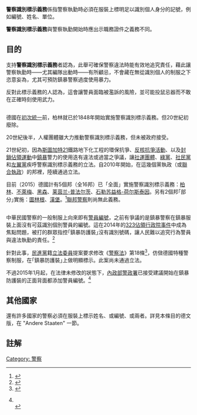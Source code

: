 '''警察識別標示義務'''係指警察執勤時必須在服裝上標明足以識別個人身分的記號，例如編號、姓名、單位。

'''警察識別標示義務'''與警察執勤開始時應出示職務證件之義務不同。

== 目的 ==
支持'''警察識別標示義務'''者認為，此舉可確保警察違法時能有效地追究責任，藉此讓警察執勤時——尤其編隊出動時——有所顧忌，不會藏在無從識別個人的制服之下恣意妄為，尤其可預防鎮暴警察過度使用暴力。

反對此標示義務的人認為，這會讓警員面臨被濫訴的風險，並可能投鼠忌器而不敢在正確時刻使用武力。

== {{德國}} ==
德國在[[德意志統一|初次統一]]前，柏林就已於1848年開始實施警察識別標示義務。但20世紀初廢除。

20世紀後半，人權團體雖大力推動警察識別標示義務，但未被政府接受。

21世紀初，因為[[斯圖加特21|斯圖加特21]]鐵路地下化工程的環保抗爭、[[反核運動|反核抗爭活動]]、以及[[封鎖佔領|封鎖佔領運動]]中[[鎮暴|鎮暴]]警力的使用迭有違法或過當之爭議，讓[[社運團體|社運團體]]、[[德國綠黨|綠黨]]、[[德國社會民主黨|社民黨]]和[[德國左翼黨|左翼黨]]疾呼警察識別標示義務的立法。自2010年開始，在這幾個黨執政（或[[聯合政府|聯合執政]]）的邦裡，陸續通過立法。

目前（2015）德國計有5個邦（全16邦）已「全面」實施警察識別標示義務：[[柏林|柏林]]、[[不萊梅|不萊梅]]、[[黑森|黑森]]、[[莱茵兰-普法尔茨|莱茵兰-普法尔茨]]、[[石勒苏益格-荷尔斯泰因|石勒苏益格-荷尔斯泰因]]。另有2個邦｢部分｣實施：[[圖林根|圖林根]]、[[漢堡|漢堡]]。<ref>{{Cite web |url=http://www.amnestypolizei.de/mitmachen/fragen.html |title=Bericht von amnesty international |access-date=2015-04-14 |archive-url=https://web.archive.org/web/20110314164750/http://www.amnestypolizei.de/mitmachen/fragen.html |archive-date=2011-03-14 |dead-url=yes }}</ref>[[德國聯邦警察|聯邦警察]]則尚無此義務。

=={{ROC}}==
中華民國警察的一般制服上向來即有[[中華民國警察#警察制服|警員編號]]，之前有爭議的是鎮暴警察在鎮暴服裝上面沒有可茲識別個別警員的編號。這在2014年的[[323佔領行政院事件|323佔領行政院事件]]中成為焦點問題，被打的群眾指控｢鎮暴防護裝｣沒有識別號碼，讓人民難以追究行為警員與違法執勤的責任。<ref>{{cite news | title=他們身上連「警察」的標誌都沒有 | url=http://www.peopo.org/news/236179 | publisher=[[PeoPo公民新聞|PeoPo公民新聞]] | date=2014-03-24 | accessdate=2015-04-20 | archiveurl=https://web.archive.org/web/20150420101527/http://www.peopo.org/news/236179 | archivedate=2015-04-20 | deadurl=no }}</ref>

針對此事，[[民進黨|民進黨]]籍[[立法委員|立法委員]]提案要求修改《[http://law.moj.gov.tw/LawClass/LawContentIf.aspx?PCODE=D0080001 警察法]》第18條<ref>{{cite web | title=立法院議案關係文書 院總第562號 委員提案第16443號 | url=http://lci.ly.gov.tw/LyLCEW/agenda1/02/word/08/05/10/LCEWA01_080510_00045.doc | format=[[Microsoft_Word|MS Word]] | date=2014-05-14 | accessdate=2015-04-20 | publisher=[[中華民國立法院|中華民國立法院]] | archive-date=2015-04-27 | archive-url=https://web.archive.org/web/20150427111426/http://lci.ly.gov.tw/LyLCEW/agenda1/02/word/08/05/10/LCEWA01_080510_00045.doc | dead-url=no }}</ref>，仿傚德國特種警察制服，在｢鎮暴防護裝｣上做明顯標示。此案尚未通過立法。

不過2015年1月起，在法律未修改的狀態下，[[內政部警政署|內政部警政署]]已接受建議開始在鎮暴防護裝的正面背面都添加警員編號。<ref>{{cite news | title=警鎮暴裝今後都列有編號 以防警失控 | url=http://news.ltn.com.tw/news/society/breakingnews/1197786 | publisher=[[自由時報|自由時報]] | date=2015-01-05 | accessdate=2015-04-20 | archivedate=2015-04-20 | archiveurl=https://web.archive.org/web/20150420103045/http://news.ltn.com.tw/news/society/breakingnews/1197786 | deadurl=no }}<br>
{{cite news | title=警察失控打人躲不了　鎮暴服裝前後繡編號 | url=http://www.ettoday.net/news/20150107/447973.htm | publisher=[[ETtoday_東森新聞雲|ETtoday 東森新聞雲]] | date=2015-01-07 | accessdate=2015-04-20 | archivedate=2015-04-20 | archiveurl=https://web.archive.org/web/20150420103844/http://www.ettoday.net/news/20150107/447973.htm | deadurl=no }}</ref>

== 其他國家 ==
還有許多國家的警察必須在服裝上標示姓名、或編號、或兩者。詳見本條目的德文版，在 "Andere Staaten" 一節。

== 註解 ==
{{reflist}}

[[Category:_警察|Category: 警察]]